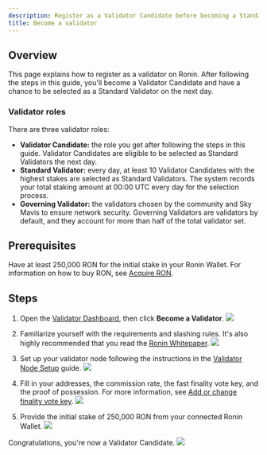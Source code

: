 ```yaml
---
description: Register as a Validator Candidate before becoming a Standard Validator.
title: Become a validator
---
```



## Overview

This page explains how to register as a validator on Ronin.
After following the steps in this guide, you'll become a
Validator Candidate and have a chance to be selected as a
Standard Validator on the next day.

### Validator roles

There are three validator roles:

* **Validator Candidate:** the role you get after following the steps
in this guide. Validator Candidates are eligible to be selected as Standard Validators the next day.
* **Standard Validator:** every day, at least 10 Validator Candidates
with the highest stakes are selected as Standard Validators.
The system records your total staking amount at 00:00 UTC every day
for the selection process. 
* **Governing Validator:** the validators chosen by the community and
Sky Mavis to ensure network security. Governing Validators are
validators by default, and they account for more than half of the
total validator set.

## Prerequisites

Have at least 250,000 RON for the initial stake in your Ronin Wallet. For information on how to buy RON, see [Acquire RON](./../../basics/acquire-ron.mdx).

## Steps

1. Open the [Validator Dashboard](https://validator.roninchain.com/), then click **Become a Validator**.
    <img src={becomeValidator} width={1000} />

2. Familiarize yourself with the requirements and slashing rules. 
It's also highly recommended that you read the <a href="/basics/white-paper" target="_blank">Ronin Whitepaper</a>.
    <img src={stepOne} width={1000} />

3. Set up your validator node following the instructions in the [Validator Node Setup](/validators/setup/mainnet) guide.
    <img src={stepTwo} width={1000} />

4. Fill in your addresses, the commission rate, the fast finality vote key, and the proof of possession. For more information, see [Add or change finality vote key](../manage/finality.mdx).
    <img src={stepThree} width={1000} />

5. Provide the initial stake of 250,000 RON from your connected Ronin Wallet.
    <img src={stepFour} width={1000} />

Congratulations, you're now a Validator Candidate.
<img src={stepFive} width={1000} />
